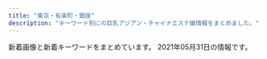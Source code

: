```yaml
---
title: "東京・有楽町・銀座"
description: "キーワード別にの巨乳アジアン・チャイナエステ嬢情報をまとめました。"
---
```


新着画像と新着キーワードをまとめています。
2021年05月31日の情報です。

<DmmAffiliateIns />
<KeywordTable
  shops={
    [
    {
        "url": "http://missyou-esthe.com/",
        "station": "\u65b0\u5bcc\u753a\u99c53\u756a\u51fa\u53e3",
        "img_links": [
            "http://missyou-esthe.com/img/tt19.jpg",
            "http://missyou-esthe.com/img/cg05.jpg",
            "http://missyou-esthe.com/img/tt17.jpg",
            "http://missyou-esthe.com/img/eve.jpg",
            "http://missyou-esthe.com/img/cg02.jpg",
            "http://missyou-esthe.com/img/t3.jpg",
            "http://missyou-esthe.com/img/mr1.jpg",
            "http://missyou-esthe.com/img/tt20.jpg",
            "http://missyou-esthe.com/img/cg04.jpg",
            "http://missyou-esthe.com/img/cg11.jpg",
            "http://missyou-esthe.com/img/cg01.jpg",
            "http://missyou-esthe.com/img/lin.jpg",
            "http://missyou-esthe.com/img/tt4.jpg",
            "http://missyou-esthe.com/img/cg06.jpg",
            "http://missyou-esthe.com/img/cg10.jpg",
            "http://missyou-esthe.com/img/cg091.jpg",
            "http://missyou-esthe.com/img/cg13.jpg",
            "http://missyou-esthe.com/img/tt18.jpg",
            "http://missyou-esthe.com/img/f1.jpg",
            "http://missyou-esthe.com/img/tt2.jpg",
            "http://missyou-esthe.com/img/tt13.jpg",
            "http://missyou-esthe.com/img/t1.jpg",
            "http://missyou-esthe.com/img/cg07.jpg",
            "http://missyou-esthe.com/img/cg09.jpg",
            "http://missyou-esthe.com/img/cg08.jpg",
            "http://missyou-esthe.com/img/cg03.jpg",
            "http://missyou-esthe.com/img/tt1.jpg",
            "http://missyou-esthe.com/img/tt14.jpg",
            "http://missyou-esthe.com/img/no.png",
            "http://missyou-esthe.com/img/tt15.jpg",
            "http://missyou-esthe.com/img/t2.jpg",
            "http://missyou-esthe.com/img/tt16.jpg",
            "http://missyou-esthe.com/img/f.jpg",
            "http://missyou-esthe.com/img/tt21.jpg",
            "http://missyou-esthe.com/img/cg14.jpg",
            "http://missyou-esthe.com/img/tt11.jpg",
            "http://missyou-esthe.com/img/tt12.jpg"
        ],
        "name": "Lotus\uff5e\u30ed\u30fc\u30bf\u30b9\uff5e",
        "keywords": {
            "87": 4,
            "86": 14,
            "85": 2
        }
    },
    {
        "name": "Dream",
        "keywords": {
            "88": 1,
            "\u30bb\u30af\u30b7\u30fc": 3
        },
        "img_links": [
            "https://ningyocho-esthe.work/images/dream/staff/2.jpg",
            "https://ningyocho-esthe.work/images/dream/common/gallery_04.png",
            "https://ningyocho-esthe.work/images/dream/common/side_bnr_02.png",
            "https://ningyocho-esthe.work/images/dream/staff/\u30ca\u30ca.jpg",
            "https://ningyocho-esthe.work/images/dream/staff/imgapp_1.jpg",
            "https://ningyocho-esthe.work/images/dream/home/image_03.png",
            "https://ningyocho-esthe.work/images/dream/common/gallery_10.png",
            "https://ningyocho-esthe.work/images/dream/home/image_01.png",
            "https://ningyocho-esthe.work/images/dream/common/header_phone_pc.png",
            "https://ningyocho-esthe.work/images/dream/staff/3.jpg",
            "https://ningyocho-esthe.work/images/dream/staff/\u3042\u307f.jpg",
            "https://ningyocho-esthe.work/images/dream/common/credit_02.png",
            "https://ningyocho-esthe.work/images/dream/staff/13.jpg",
            "https://ningyocho-esthe.work/images/dream/common/gallery_03.png",
            "https://ningyocho-esthe.work/images/dream/staff/1.jpg",
            "https://ningyocho-esthe.work/images/dream/common/credit_03.png",
            "https://ningyocho-esthe.work/images/dream/common/header_info.png",
            "https://ningyocho-esthe.work/images/dream/home/image_02.png",
            "https://ningyocho-esthe.work/images/dream/common/side_bnr_01.png",
            "https://ningyocho-esthe.work/images/dream/staff/imgapp6.jpg",
            "https://ningyocho-esthe.work/images/dream/common/gallery_01.png",
            "https://ningyocho-esthe.work/images/dream/common/gallery_05.png",
            "https://ningyocho-esthe.work/images/dream/nvpuai2.jpeg",
            "https://ningyocho-esthe.work/images/dream/common/gallery_07.png",
            "https://ningyocho-esthe.work/images/dream/common/gallery_08.png",
            "https://ningyocho-esthe.work/images/dream/common/credit_01.png",
            "https://ningyocho-esthe.work/images/dream/home/teaser.png",
            "https://ningyocho-esthe.work/images/dream/common/gallery_02.png",
            "https://ningyocho-esthe.work/images/dream/staff/imgapp_3.jpg",
            "https://ningyocho-esthe.work/images/dream/common/gallery_06.png",
            "https://ningyocho-esthe.work/images/dream/common/gallery_09.png",
            "https://ningyocho-esthe.work/images/dream/staff/ni.jpeg"
        ],
        "url": "https://ningyocho-esthe.work/",
        "station": "\u4eba\u5f62\u753a\u99c5A1\u51fa\u53e3"
    },
    {
        "keywords": {
            "\u80f8": 2,
            "E": 13,
            "89": 21,
            "81": 3,
            "84": 3,
            "C": 12,
            "86": 6,
            "82": 3,
            "G": 6,
            "87": 12,
            "88": 21,
            "F": 6,
            "\u30bb\u30af\u30b7\u30fc": 1,
            "85": 6,
            "D": 30
        },
        "img_links": [
            "http://luna-shine.info/uploads/lunashine/2014/06/image-15.jpeg",
            "http://luna-shine.info/uploads/lunashine/2013/10/e381bfe3818d2_e589afe69cac.jpg",
            "http://luna-shine.info/uploads/lunashine/2013/03/img_0522_e589afe69cac-1000x1333.jpg",
            "http://luna-shine.info/uploads/lunashine/2013/01/room-8.jpg",
            "http://luna-shine.info/uploads/lunashine/2015/01/0.jpg",
            "http://luna-shine.info/uploads/lunashine/2013/01/qiu-1.jpg",
            "http://luna-shine.info/uploads/lunashine/images/new_tit.jpg",
            "http://luna-shine.info/uploads/lunashine/2015/03/11111.jpg",
            "http://luna-shine.info/uploads/lunashine/2012/12/mailmaka.jpg",
            "http://luna-shine.info/uploads/lunashine/2019/03/e5beaee4bfa1e59bbee78987_201903141535171.jpg",
            "http://luna-shine.info/uploads/lunashine/2012/12/topview4.jpg",
            "http://luna-shine.info/uploads/lunashine/2013/01/img_0427_e589afe69cac-276x368.jpg",
            "http://luna-shine.info/uploads/lunashine/2013/11/e381afe3828be3818befbc92-1000x1333.jpg",
            "http://luna-shine.info/uploads/lunashine/2020/01/e5beaee4bfa1e59bbee78987_20190517131309.jpg",
            "http://luna-shine.info/uploads/lunashine/2013/01/room-9.jpg",
            "http://luna-shine.info/uploads/lunashine/2019/07/qqe59bbee78987201504181707251.jpg",
            "http://luna-shine.info/uploads/lunashine/2015/03/8dbe4d07b4f1258c30f14b30e60c1466.png",
            "http://luna-shine.info/uploads/lunashine/2013/10/4_e589afe69cac.jpg",
            "http://luna-shine.info/uploads/lunashine/2019/04/e5beaee4bfa1e59bbee78987_2019031616274791.jpg",
            "http://luna-shine.info/uploads/lunashine/2019/04/e5beaee4bfa1e59bbee78987_201903161627475.jpg",
            "http://luna-shine.info/uploads/lunashine/2015/01/2_e589afe69cac.jpg",
            "http://luna-shine.info/uploads/lunashine/2013/01/room-5.jpg",
            "http://luna-shine.info/uploads/lunashine/2012/12/mobile.jpg",
            "http://luna-shine.info/uploads/lunashine/2014/05/naomi1-276x3584.jpg",
            "http://luna-shine.info/uploads/lunashine/2016/11/31.jpg",
            "http://luna-shine.info/uploads/lunashine/images/no-photo.jpg",
            "http://luna-shine.info/uploads/lunashine/2013/01/img_0370_e589afe69cac-276x368.jpg",
            "http://luna-shine.info/uploads/lunashine/2015/04/1111_e589afe69cac.jpg",
            "http://luna-shine.info/uploads/lunashine/2012/12/topview1.jpg",
            "http://luna-shine.info/uploads/lunashine/2019/01/e5beaee4bfa1e59bbee78987_20190124144601.jpg",
            "http://luna-shine.info/uploads/lunashine/2012/12/topview3.jpg",
            "http://luna-shine.info/uploads/lunashine/2013/11/e381afe3828be3818b-1000x1333.jpg",
            "http://luna-shine.info/uploads/lunashine/images/picup.png",
            "http://luna-shine.info/uploads/lunashine/2013/01/room-10.jpg",
            "http://luna-shine.info/uploads/lunashine/2012/12/topview0.jpg",
            "http://luna-shine.info/uploads/lunashine/2013/10/e381bfe38286e3818d-5_e589afe69cac.jpg",
            "http://luna-shine.info/uploads/lunashine/images/rq03.jpg",
            "http://luna-shine.info/uploads/lunashine/2014/05/22.jpg",
            "http://luna-shine.info/uploads/lunashine/2013/05/p1020464_e589afe69cac.jpg",
            "http://luna-shine.info/uploads/lunashine/2015/09/1-12041z120344c1_e589afe69cac_e589afe69cac.jpg",
            "http://luna-shine.info/uploads/lunashine/2013/01/room-1.jpg",
            "http://luna-shine.info/uploads/lunashine/2014/06/9c1b42356edc1bb51d040e0a1783fa97.png",
            "http://luna-shine.info/uploads/lunashine/2019/05/e5beaee4bfa1e59bbee78987_20190517131309.jpg",
            "http://luna-shine.info/uploads/lunashine/2019/12/e5beaee4bfa1e59bbee78987_20191207154634.jpg",
            "http://luna-shine.info/uploads/lunashine/2015/01/11.jpg",
            "http://luna-shine.info/uploads/lunashine/2019/03/e5beaee4bfa1e59bbee78987_201903161627476.jpg",
            "http://luna-shine.info/uploads/lunashine/2019/05/e5beaee4bfa1e59bbee78987_201905171313091.jpg",
            "http://luna-shine.info/uploads/lunashine/2019/04/e5beaee4bfa1e59bbee78987_201903161627478.jpg",
            "http://luna-shine.info/uploads/lunashine/2015/12/qqe59bbee7898720151214133747.jpg",
            "http://luna-shine.info/uploads/lunashine/2014/04/image_e589afe69cac.png",
            "http://luna-shine.info/uploads/lunashine/2014/05/naomi1-276x3583.jpg",
            "http://luna-shine.info/uploads/lunashine/2013/01/room-7.jpg",
            "http://luna-shine.info/uploads/lunashine/2013/01/room-11.jpg",
            "http://luna-shine.info/uploads/lunashine/2019/04/bottom.jpg",
            "http://luna-shine.info/uploads/lunashine/2013/01/room-2.jpg",
            "http://luna-shine.info/uploads/lunashine/2017/04/22221.jpg",
            "http://luna-shine.info/uploads/lunashine/2013/10/e381bfe382841_e589afe69cac.jpg",
            "http://luna-shine.info/uploads/lunashine/2015/03/171f728230a16701d87b9e61ba70edf8.png",
            "http://luna-shine.info/uploads/lunashine/2015/04/1111_e589afe69cac1.jpg",
            "http://luna-shine.info/uploads/lunashine/2016/12/img_4240.jpg",
            "http://luna-shine.info/uploads/lunashine/2017/03/saki.jpg",
            "http://luna-shine.info/uploads/lunashine/2019/04/tel.jpg",
            "http://luna-shine.info/uploads/lunashine/2019/04/flash1.jpg",
            "http://luna-shine.info/uploads/lunashine/2015/06/image1-266x4001.jpg",
            "http://luna-shine.info/uploads/lunashine/2013/10/e38182e38286e381bf3_e589afe69cac.jpg",
            "http://luna-shine.info/uploads/lunashine/images/new_d.jpg",
            "http://luna-shine.info/uploads/lunashine/2017/03/saki1.jpg",
            "http://luna-shine.info/uploads/lunashine/images/rq01.jpg",
            "http://luna-shine.info/uploads/lunashine/2014/06/image-14.jpeg",
            "http://luna-shine.info/uploads/lunashine/2013/01/room-3.jpg",
            "http://luna-shine.info/uploads/lunashine/2018/05/2.jpg",
            "http://luna-shine.info/uploads/lunashine/2019/12/e5beaee4bfa1e59bbee78987_201912071546181.jpg",
            "http://luna-shine.info/uploads/lunashine/2013/01/room-6.jpg"
        ],
        "url": "http://luna-shine.info/",
        "name": "\u30eb\u30ca\u30b7\u30e3\u30a4\u30f3",
        "station": "\u5c0f\u4f1d\u99ac\u753a\u99c53\u756a\u51fa\u53e3"
    },
    {
        "img_links": [
            "https://kayabacho-mensesthe.com/staff/rin-s1.jpg",
            "https://kayabacho-mensesthe.com/wp/wp-content/uploads/2019/12/emi.jpg",
            "https://kayabacho-mensesthe.com/wp/wp-content/uploads/2021/05/yuki-l.jpg",
            "https://kayabacho-mensesthe.com/wp/wp-content/uploads/2020/02/miyu.jpg",
            "https://kayabacho-mensesthe.com/images/clear.png",
            "https://kayabacho-mensesthe.com/wp/wp-content/uploads/2019/12/IMG_8988.jpg",
            "https://kayabacho-mensesthe.com/room/room-l8.jpg",
            "https://kayabacho-mensesthe.com/icon/facebook.png",
            "https://kayabacho-mensesthe.com/images/footer-l.png",
            "https://kayabacho-mensesthe.com/images/top2.jpg",
            "https://kayabacho-mensesthe.com/staff/nao-s1.jpg",
            "https://kayabacho-mensesthe.com/staff/ayaka-s1.jpg",
            "https://kayabacho-mensesthe.com/images/footer-r.png",
            "https://kayabacho-mensesthe.com/staff/miyu-s1.jpg",
            "https://kayabacho-mensesthe.com/room/room-l5.jpg",
            "https://kayabacho-mensesthe.com/images/top1.jpg",
            "https://kayabacho-mensesthe.com/icon/yelp.png",
            "https://kayabacho-mensesthe.com/wp/wp-content/uploads/2019/11/mitsuki-e1574244365134.jpg",
            "https://kayabacho-mensesthe.com/images/mensesthe.jpg",
            "https://kayabacho-mensesthe.com/images/main3.jpg",
            "https://kayabacho-mensesthe.com/staff/mitsuki-s1.jpg",
            "https://kayabacho-mensesthe.com/wp/wp-content/uploads/2019/12/misaki.jpg",
            "https://kayabacho-mensesthe.com/images/main4.jpg",
            "https://kayabacho-mensesthe.com/wp/wp-content/uploads/2019/09/koko-1.jpg",
            "https://kayabacho-mensesthe.com/room/room-l2.jpg",
            "https://kayabacho-mensesthe.com/room/room-l3.jpg",
            "https://kayabacho-mensesthe.com/link/mens-esthe.png",
            "https://kayabacho-mensesthe.com/images/main2.jpg",
            "https://kayabacho-mensesthe.com/staff/yuki-s.jpg",
            "https://kayabacho-mensesthe.com/wp/wp-content/uploads/2020/08/ayaka-1-200x300.jpg",
            "https://kayabacho-mensesthe.com/staff/yuna-s1.jpg",
            "https://kayabacho-mensesthe.com/room/room-l1.jpg",
            "https://kayabacho-mensesthe.com/room/room-l7.jpg",
            "https://kayabacho-mensesthe.com/images/top3.jpg",
            "https://kayabacho-mensesthe.com/wp/wp-content/uploads/2020/03/IMG_1740-225x300.jpg",
            "https://kayabacho-mensesthe.com/wp/wp-content/uploads/2020/11/urara3.jpg",
            "https://kayabacho-mensesthe.com/staff/misaki-s1.jpg",
            "https://kayabacho-mensesthe.com/wp/wp-content/uploads/2021/05/yuki-s-150x150.jpg",
            "https://kayabacho-mensesthe.com/wp/wp-content/uploads/2019/12/mitsuki.jpg",
            "https://kayabacho-mensesthe.com/room/room-l6.jpg",
            "https://kayabacho-mensesthe.com/wp/wp-content/uploads/2021/01/yuna.jpg",
            "https://kayabacho-mensesthe.com/wp/wp-content/uploads/2020/10/aki-s1-150x150.jpg",
            "https://kayabacho-mensesthe.com/images/main1.jpg",
            "https://kayabacho-mensesthe.com/icon/twitter.png",
            "https://kayabacho-mensesthe.com/room/room-l4.jpg",
            "https://kayabacho-mensesthe.com/wp/wp-content/uploads/2020/08/ayaka-1.jpg",
            "https://kayabacho-mensesthe.com/icon/line.png",
            "https://kayabacho-mensesthe.com/staff/urara-s1.jpg",
            "https://kayabacho-mensesthe.com/images/flower.png",
            "https://kayabacho-mensesthe.com/staff/emi-s1.jpg"
        ],
        "keywords": {
            "D": 15,
            "C": 11,
            "E": 2
        },
        "station": "\u8305\u5834\u753a\u99c52\u756a\u51fa\u53e3",
        "name": "Spa Ananda",
        "url": "https://kayabacho-mensesthe.com/"
    },
    {
        "keywords": {
            "D": 20,
            "E": 4,
            "86": 24
        },
        "name": "\u7652\u3057\u306e\u6d77",
        "url": "http://xn--vckg5a5c7c8c1czd.in.net/",
        "station": "\u65b0\u5bcc\u753a\u99c5",
        "img_links": [
            "http://xn--vckg5a5c7c8c1czd.in.net/images/staff_images/cg1.jpg",
            "http://xn--vckg5a5c7c8c1czd.in.net/images/an_2_03.jpg",
            "http://xn--vckg5a5c7c8c1czd.in.net/images/QRcode.jpg",
            "http://xn--vckg5a5c7c8c1czd.in.net/images/staff_images/cg14.jpg",
            "http://xn--vckg5a5c7c8c1czd.in.net/images/staff_images/cg17.jpg",
            "http://xn--vckg5a5c7c8c1czd.in.net/images/slider/slide1.jpg",
            "http://xn--vckg5a5c7c8c1czd.in.net/images/no.png",
            "http://xn--vckg5a5c7c8c1czd.in.net/images/slider/slide3.jpg",
            "http://xn--vckg5a5c7c8c1czd.in.net/images/staff_images/top_small_5.jpg",
            "http://xn--vckg5a5c7c8c1czd.in.net/images/index_01.jpg",
            "http://xn--vckg5a5c7c8c1czd.in.net/images/staff_images/cg5.jpg",
            "http://xn--vckg5a5c7c8c1czd.in.net/images/slider/slide2s.jpg",
            "http://xn--vckg5a5c7c8c1czd.in.net/images/staff_images/cg2.jpg",
            "http://xn--vckg5a5c7c8c1czd.in.net/images/an_1_02.jpg",
            "http://xn--vckg5a5c7c8c1czd.in.net/images/an_2_05.jpg",
            "http://xn--vckg5a5c7c8c1czd.in.net/images/staff_images/top_small_14.jpg",
            "http://xn--vckg5a5c7c8c1czd.in.net/images/slider/slide1s.jpg",
            "http://xn--vckg5a5c7c8c1czd.in.net/images/an_1_06.jpg",
            "http://xn--vckg5a5c7c8c1czd.in.net/images/an_1_04.jpg",
            "http://xn--vckg5a5c7c8c1czd.in.net/images/staff_images/top_small_1.jpg",
            "http://xn--vckg5a5c7c8c1czd.in.net/images/staff_images/top_small_17.jpg",
            "http://xn--vckg5a5c7c8c1czd.in.net/images/an_2_07.jpg",
            "http://xn--vckg5a5c7c8c1czd.in.net/images/staff_images/top_small_16.jpg",
            "http://xn--vckg5a5c7c8c1czd.in.net/images/an_2_04.jpg",
            "http://xn--vckg5a5c7c8c1czd.in.net/images/slider/slide3s.jpg",
            "http://xn--vckg5a5c7c8c1czd.in.net/images/staff_images/cg16.jpg",
            "http://xn--vckg5a5c7c8c1czd.in.net/images/slider/slide2.jpg",
            "http://xn--vckg5a5c7c8c1czd.in.net/images/staff_images/top_small_2.jpg",
            "http://xn--vckg5a5c7c8c1czd.in.net/images/an_2_02.jpg",
            "http://xn--vckg5a5c7c8c1czd.in.net/images/an_2_06.jpg",
            "http://xn--vckg5a5c7c8c1czd.in.net/images/an_1_07.jpg",
            "http://xn--vckg5a5c7c8c1czd.in.net/images/an_1_03.jpg"
        ]
    },
    {
        "name": "\u3086\u3089\u308a\u9999",
        "url": "http://yurarika.work/",
        "keywords": {
            "D": 6,
            "88": 6,
            "C": 14,
            "86": 4,
            "85": 10
        },
        "img_links": [
            "http://yurarika.work/staff/aya2.jpg",
            "http://yurarika.work/img/all/loader.png",
            "http://yurarika.work/staff/aya1.jpg",
            "http://yurarika.work/staff/mirai2.jpg",
            "http://yurarika.work/staff/mika2.jpg",
            "http://yurarika.work/staff/rara.jpg",
            "http://yurarika.work/staff/mirai1.jpg",
            "http://yurarika.work/staff/rara1.jpg",
            "http://yurarika.work/staff/mirai.jpg",
            "http://yurarika.work/staff/mika1.jpg",
            "http://yurarika.work/staff/rara2.jpg",
            "http://yurarika.work/staff/mika.jpg",
            "http://yurarika.work/staff/aya.jpg"
        ],
        "station": "\u6c34\u5929\u5bae\u524d\u99c58\u756a\u51fa\u53e3"
    },
    {
        "url": "http://esthe-aroma.com/",
        "keywords": {
            "C": 2,
            "E": 1,
            "86": 13,
            "D": 10
        },
        "station": "\u99ac\u55b0\u6a2a\u5c71\u99c5A2\u51fa\u53e3",
        "name": "Miss.9\uff5e\u30df\u30b9.\u30ad\u30e5\u30a6\uff5e",
        "img_links": [
            "http://esthe-aroma.com/images/icon_tel.png",
            "http://esthe-aroma.com/images/cg12.jpg",
            "http://esthe-aroma.com/images/cg03.jpg",
            "http://esthe-aroma.com/images/photo01.jpg",
            "http://esthe-aroma.com/images/mainImg_sub.jpg",
            "http://esthe-aroma.com/images/cg01.jpg",
            "http://esthe-aroma.com/images/end-info.png",
            "http://esthe-aroma.com/images/cg13.jpg",
            "http://esthe-aroma.com/images/cg02.jpg",
            "http://esthe-aroma.com/images/cg11.jpg",
            "http://esthe-aroma.com/images/icon_concept.png",
            "http://esthe-aroma.com/images/icon_staff.png",
            "http://esthe-aroma.com/images/qrc.jpg",
            "http://esthe-aroma.com/images/icon_info.png",
            "http://esthe-aroma.com/images/cg10.jpg",
            "http://esthe-aroma.com/images/cg04.jpg",
            "http://esthe-aroma.com/images/btn2.png",
            "http://esthe-aroma.com/images/cg06.jpg",
            "http://esthe-aroma.com/images/cg07.jpg",
            "http://esthe-aroma.com/images/cg08.jpg",
            "http://esthe-aroma.com/images/photo03.jpg",
            "http://esthe-aroma.com/images/photo02.jpg",
            "http://esthe-aroma.com/images/icon_top.png",
            "http://esthe-aroma.com/images/cg09.jpg",
            "http://esthe-aroma.com/images/cg05.jpg"
        ]
    },
    {
        "url": "https://aroma.tyo.cm/",
        "name": "\u6975\u4e0a\u30e1\u30f3\u30ba\u30a2\u30ed\u30de\u65e5\u672c\u6a4b",
        "img_links": [],
        "station": "\u8305\u5834\u753a\u99c510\u756a\u51fa\u53e3",
        "keywords": {}
    },
    {
        "station": "JR\u6771\u4eac\u99c5\u516b\u91cd\u6d32\u53e3",
        "img_links": [
            "http://koikst.xyz/_src/20886063/index_36.png",
            "http://koikst.xyz/_src/21089124/img20180325193504865361.png",
            "http://koikst.xyz/_src/20886005/wechatimg35.jpg",
            "http://koikst.xyz/_src/20886062/index_35.png",
            "http://koikst.xyz/_src/20886092/therapist-ito.jpg",
            "http://koikst.xyz/_src/20886122/up.png",
            "http://sunflower.jp.net/3.jpg",
            "http://koikst.xyz/_src/51067433/wechatimg726.jpg",
            "http://koikst.xyz/_src/20886231/_dsf0770_pp.jpg",
            "http://sunflower.jp.net/6.jpg",
            "http://koikst.xyz/_src/20886229/_dsf0778_pp.jpg",
            "http://koikst.xyz/_src/20885811/up.png",
            "http://koikst.xyz/_src/20886283/img20170527114635169213.png",
            "http://koikst.xyz/_src/20886019/up.png",
            "http://koikst.xyz/_src/20886310/wechatimg405.jpg",
            "http://sunflower.jp.net/1.jpg",
            "http://koikst.xyz/_src/20886060/index_33.png",
            "http://koikst.xyz/_src/20886111/_dsf0778_pp.jpg",
            "http://koikst.xyz/_src/20886058/sign.png",
            "http://sunflower.jp.net/2.jpg",
            "http://koikst.xyz/_src/51067440/wechatimg723.jpg",
            "http://sunflower.jp.net/5.jpg",
            "http://koikst.xyz/_src/20886065/index_38.png",
            "http://koikst.xyz/_src/20886287/9c88380aa0315ec9292225a3223d62d9.jpg",
            "http://koikst.xyz/_src/20991736/t02200330_0640096013249885015.jpg",
            "http://koikst.xyz/_src/20886006/wechatimg36.jpg",
            "http://koikst.xyz/_src/20886103/up.png",
            "http://koikst.xyz/_src/20886303/07958eda583eff2b24876adf03c0a434.jpg",
            "http://koikst.xyz/_src/20886059/sign.png",
            "http://koikst.xyz/_src/51067435/wechatimg725.jpg",
            "http://koikst.xyz/_src/20886148/therapist-ito.jpg",
            "http://koikst.xyz/_src/20886064/index_37.png",
            "http://koikst.xyz/_src/20886300/media-20170919.jpg",
            "http://koikst.xyz/_src/20885836/sign.jpg",
            "http://koikst.xyz/_src/20885828/up.png",
            "http://koikst.xyz/_src/20886222/up.png",
            "http://koikst.xyz/_src/20885809/www.cman.png",
            "http://koikst.xyz/_src/20886211/07958eda583eff2b24876adf03c0a434.jpg",
            "http://koikst.xyz/_src/20886010/img_3017.jpg",
            "http://koikst.xyz/_src/20886061/index_34.png",
            "http://koikst.xyz/_src/20886066/slider2.png",
            "http://koikst.xyz/_src/20886305/therapist-ito.jpg",
            "http://koikst.xyz/_src/20885997/up.png",
            "http://koikst.xyz/_src/20886308/t02200330_0640096013249885015.jpg",
            "http://koikst.xyz/_src/20886233/906ab10dd05fdcaee1fa99bd6e5779ea.jpg",
            "http://koikst.xyz/_src/20886008/_k3_6019.jpg",
            "http://koikst.xyz/_src/20886235/t02200330_0640096013249885015.jpg",
            "http://koikst.xyz/_src/51067437/wechatimg724.jpg",
            "http://koikst.xyz/_src/20885845/up.png",
            "http://koikst.xyz/_src/20886009/img_2917.jpg",
            "http://koikst.xyz/_src/20886035/up.png",
            "http://koikst.xyz/_src/20886007/_k3_6020.jpg"
        ],
        "url": "http://koikst.xyz/",
        "keywords": {
            "89": 3,
            "85": 2,
            "C": 2,
            "E": 3
        },
        "name": "\u60a0"
    },
    {
        "name": "\u30a2\u30ed\u30de\u30a2\u30ea\u30a2",
        "keywords": {},
        "station": "\u6c34\u5929\u5bae\u524d\u99c56\u756a\u51fa\u53e3",
        "img_links": [
            "http://e-berry.work/staff/moka.jpg",
            "http://e-berry.work/staff/haruka.jpg",
            "http://e-berry.work/sp/images/sys2.png",
            "http://e-berry.work/sp/staff/natumi.jpg",
            "http://e-berry.work/img/natumi1.jpg",
            "http://e-berry.work/images/head.jpg",
            "http://e-berry.work/sp/images/topgirl.png",
            "http://e-berry.work/sp/images/b2.jpg",
            "http://e-berry.work/img/aya1.jpg",
            "http://e-berry.work/images/concept.jpg",
            "http://e-berry.work/sp/images/sys1.png",
            "http://e-berry.work/sp/img/yoko1.jpg",
            "http://e-berry.work/sp/images/int1.png",
            "http://e-berry.work/images/tgirl.jpg",
            "http://e-berry.work/sp/img/rina1.jpg",
            "http://e-berry.work/staff/yoko.jpg",
            "http://e-berry.work/sp/images/newsb.png",
            "http://e-berry.work/sp/images/int2.png",
            "http://e-berry.work/sp/images/9.jpg",
            "http://e-berry.work/images/int2.jpg",
            "http://e-berry.work/images/int1.jpg",
            "http://e-berry.work/sp/img/ai1.jpg",
            "http://e-berry.work/staff/aya.jpg",
            "http://e-berry.work/sp/staff/ai.jpg",
            "http://e-berry.work/images/sys1.jpg",
            "http://e-berry.work/img/hikari1.jpg",
            "http://e-berry.work/img/ayumi1.jpg",
            "http://e-berry.work/sp/staff/ayumi.jpg",
            "http://e-berry.work/sp/images/concept.jpg",
            "http://e-berry.work/sp/staff/moka.jpg",
            "http://e-berry.work/sp/staff/nene.jpg",
            "http://e-berry.work/sp/staff/yoko.jpg",
            "http://e-berry.work/images/staff_t.jpg",
            "http://e-berry.work/img/yoko1.jpg",
            "http://e-berry.work/sp/img/moka1.jpg",
            "http://e-berry.work/sp/img/ayumi1.jpg",
            "http://e-berry.work/staff/rina.jpg",
            "http://e-berry.work/sp/staff/haruka.jpg",
            "http://e-berry.work/images/interior_t.jpg",
            "http://e-berry.work/staff/ayumi.jpg",
            "http://e-berry.work/sp/staff/rina.jpg",
            "http://e-berry.work/images/10.jpg",
            "http://e-berry.work/img/ai1.jpg",
            "http://e-berry.work/sp/img/aya1.jpg",
            "http://e-berry.work/sp/images/newface.png",
            "http://e-berry.work/images/newsb.png",
            "http://e-berry.work/images/b1.jpg",
            "http://e-berry.work/sp/images/head.jpg",
            "http://e-berry.work/sp/images/tel.png",
            "http://e-berry.work/sp/img/natumi1.jpg",
            "http://e-berry.work/images/b2.jpg",
            "http://e-berry.work/sp/images/rec1.jpg",
            "http://e-berry.work/sp/images/sys3.png",
            "http://e-berry.work/sp/images/b1.jpg",
            "http://e-berry.work/staff/hikari.jpg",
            "http://e-berry.work/sp/images/ac1.jpg",
            "http://e-berry.work/sp/images/news.png",
            "http://e-berry.work/sp/images/interior_t.png",
            "http://e-berry.work/images/sys3.jpg",
            "http://e-berry.work/sp/images/rec2.png",
            "http://e-berry.work/images/sm.jpg",
            "http://e-berry.work/sp/img/haruka1.jpg",
            "http://e-berry.work/images/rec2.jpg",
            "http://e-berry.work/sp/img/hikari1.jpg",
            "http://e-berry.work/img/moka1.jpg",
            "http://e-berry.work/sp/img/nene1.jpg",
            "http://e-berry.work/images/newface.jpg",
            "http://e-berry.work/sp/images/staff_t.png",
            "http://e-berry.work/staff/ai.jpg",
            "http://e-berry.work/img/nene1.jpg",
            "http://e-berry.work/images/news_t.jpg",
            "http://e-berry.work/images/rec1.jpg",
            "http://e-berry.work/img/haruka1.jpg",
            "http://e-berry.work/images/ac1.jpg",
            "http://e-berry.work/staff/nene.jpg",
            "http://e-berry.work/sp/images/10.jpg",
            "http://e-berry.work/images/sys2.jpg",
            "http://e-berry.work/sp/staff/aya.jpg",
            "http://e-berry.work/images/9.jpg",
            "http://e-berry.work/sp/images/footer.jpg",
            "http://e-berry.work/sp/staff/hikari.jpg",
            "http://e-berry.work/staff/natumi.jpg",
            "http://e-berry.work/img/rina1.jpg"
        ],
        "url": "http://e-berry.work/index.html"
    },
    {
        "url": "http://tokyo-relaxtime.asia/",
        "keywords": {},
        "img_links": [
            "http://tokyo-relaxtime.asia/img/cast/miki-04.jpg",
            "http://tokyo-relaxtime.asia/img/cast/miki-03.jpg",
            "http://tokyo-relaxtime.asia/img/cast/yuka-04.jpg",
            "http://tokyo-relaxtime.asia/img/interior/lobby-1.jpg",
            "http://tokyo-relaxtime.asia/img/cast/alice-02.jpg",
            "http://tokyo-relaxtime.asia/img/cast/ai-02.jpg",
            "http://tokyo-relaxtime.asia/img/slick/st-4.jpg",
            "http://tokyo-relaxtime.asia/img/slick/st-1.jpg",
            "http://tokyo-relaxtime.asia/img/cast/momo-01.jpg",
            "http://tokyo-relaxtime.asia/img/cast/ai-01.jpg",
            "http://tokyo-relaxtime.asia/img/cast/momo-04.jpg",
            "http://tokyo-relaxtime.asia/img/tw_mark.png",
            "http://tokyo-relaxtime.asia/img/cast/yuka-03.jpg",
            "http://tokyo-relaxtime.asia/img/cast/momo-02.jpg",
            "http://tokyo-relaxtime.asia/img/cast/miki-01.jpg",
            "http://tokyo-relaxtime.asia/img/slick/st-3.jpg",
            "http://tokyo-relaxtime.asia/img/slick/st-6.jpg",
            "http://tokyo-relaxtime.asia/img/cast/yuka-01.jpg",
            "http://tokyo-relaxtime.asia/img/cast/ai-03.jpg",
            "http://tokyo-relaxtime.asia/img/cast/alice-03.jpg",
            "http://tokyo-relaxtime.asia/img/cast/yuka-02.jpg",
            "http://tokyo-relaxtime.asia/img/cast/ai-04.jpg",
            "http://tokyo-relaxtime.asia/img/slick/st-5.jpg",
            "http://tokyo-relaxtime.asia/img/cast/momo-03.jpg",
            "http://tokyo-relaxtime.asia/img/cast/alice-01.jpg",
            "http://tokyo-relaxtime.asia/img/cast/alice-04.jpg",
            "http://tokyo-relaxtime.asia/img/interior/corridor-1.jpg",
            "http://tokyo-relaxtime.asia/img/cast/miki-02.jpg"
        ],
        "name": "Evergrace-\u30a8\u30d0\u30fc\u30b0\u30ec\u30fc\u30b9-",
        "station": "\u6771\u65e5\u672c\u6a4b\u99c5A2\u51fa\u53e3"
    },
    {
        "station": "\u99ac\u55b0\u753a\u99c51\u756a\u51fa\u53e3",
        "keywords": {
            "C": 7,
            "88": 1,
            "86": 7,
            "82": 1,
            "84": 5,
            "87": 4,
            "D": 10,
            "E": 1
        },
        "name": "PRIME\u30fb\u30d7\u30e9\u30a4\u30e0",
        "url": "http://prime-relax.work/",
        "img_links": [
            "http://prime-relax.work/sp/img/add.jpg",
            "http://prime-relax.work/sp/img/sta5.jpg",
            "http://prime-relax.work/sp/img/info.jpg",
            "http://prime-relax.work/img/sta11.jpg",
            "http://prime-relax.work/img/link300100.jpg",
            "http://prime-relax.work/img/st08.jpg",
            "http://prime-relax.work/img/head.jpg",
            "http://prime-relax.work/img/IMG_1709.jpg",
            "http://prime-relax.work/img/sta8.jpg",
            "http://prime-relax.work/img/body-.jpg",
            "http://prime-relax.work/sp/img/t-t.jpg",
            "http://prime-relax.work/img/mo.png",
            "http://prime-relax.work/sp/img/sta7.jpg",
            "http://prime-relax.work/img/st4.jpg",
            "http://prime-relax.work/img/st9.jpg",
            "http://prime-relax.work/img/st7.jpg",
            "http://prime-relax.work/sp/img/sys.jpg",
            "http://prime-relax.work/img/st11.jpg",
            "http://prime-relax.work/img/st13.jpg",
            "http://prime-relax.work/img/bottom.png",
            "http://prime-relax.work/img/link20067.jpg",
            "http://prime-relax.work/sp/img/p-8.jpg",
            "http://prime-relax.work/sp/img/botton.jpg",
            "http://prime-relax.work/sp/img/pic.jpg",
            "http://prime-relax.work/sp/img/add2.jpg",
            "http://prime-relax.work/sp/img/t-s.jpg",
            "http://prime-relax.work/sp/img/sta13.jpg",
            "http://prime-relax.work/img/st12.jpg",
            "http://prime-relax.work/sp/img/add3.jpg",
            "http://prime-relax.work/img/st14.jpg",
            "http://prime-relax.work/img/sta14.jpg",
            "http://prime-relax.work/img/sta5.jpg",
            "http://prime-relax.work/img/st04.jpg",
            "http://prime-relax.work/img/st5.jpg",
            "http://prime-relax.work/sp/img/p-9.jpg",
            "http://prime-relax.work/img/st07.jpg",
            "http://prime-relax.work/sp/img/t-o.jpg",
            "http://prime-relax.work/sp/img/sta4.jpg",
            "http://prime-relax.work/sp/img/pc.jpg",
            "http://prime-relax.work/img/sta9.jpg",
            "http://prime-relax.work/sp/img/tel.jpg",
            "http://prime-relax.work/sp/img/time.jpg",
            "http://prime-relax.work/img/sta12.jpg",
            "http://prime-relax.work/img/sta7.jpg",
            "http://prime-relax.work/img/bottom-.png",
            "http://prime-relax.work/img/sta4.jpg",
            "http://prime-relax.work/sp/img/t-r.jpg",
            "http://prime-relax.work/img/link-.jpg",
            "http://prime-relax.work/sp/img/sta14.jpg",
            "http://prime-relax.work/sp/img/cam.jpg",
            "http://prime-relax.work/sp/img/t-a.jpg",
            "http://prime-relax.work/img/st8.jpg",
            "http://prime-relax.work/img/IMG_1675.jpg",
            "http://prime-relax.work/img/st013.jpg",
            "http://prime-relax.work/sp/img/tit.jpg",
            "http://prime-relax.work/sp/img/sta11.jpg",
            "http://prime-relax.work/img/eve.jpg",
            "http://prime-relax.work/sp/img/sta9.jpg",
            "http://prime-relax.work/img/sys.jpg",
            "http://prime-relax.work/img/link10033.jpg",
            "http://prime-relax.work/sp/img/sta12.jpg",
            "http://prime-relax.work/img/st014.jpg",
            "http://prime-relax.work/img/sta13.jpg",
            "http://prime-relax.work/img/IMG_1699.jpg",
            "http://prime-relax.work/sp/img/sta8.jpg",
            "http://prime-relax.work/img/IMG_1667.jpg",
            "http://prime-relax.work/sp/img/p-7.jpg"
        ]
    },
    {
        "keywords": {},
        "url": "http://s-este.net/",
        "img_links": [],
        "name": "\u30e9\u30d5\u30a3\u30fc\u30eb",
        "station": "\u65b0\u65e5\u672c\u6a4b\u99c55\u756a\u51fa\u53e3"
    },
    {
        "img_links": [
            "https://melodyspa.tokyo/images/st/yuna2.jpg",
            "https://melodyspa.tokyo/images/st/yuna.jpg",
            "https://melodyspa.tokyo/images/st/ringo.jpg",
            "https://melodyspa.tokyo/images/st/yuna1.jpg",
            "https://melodyspa.tokyo/images/st/miho.jpg",
            "https://melodyspa.tokyo/images/st/mina.jpg",
            "https://melodyspa.tokyo/images/share/pagetop.png",
            "https://melodyspa.tokyo/images/st/you2.jpg",
            "https://melodyspa.tokyo/images/st/rara2.jpg",
            "https://melodyspa.tokyo/images/st/mina2.jpg",
            "https://melodyspa.tokyo/images/st/risa.jpg",
            "https://melodyspa.tokyo/images/st/you3.jpg",
            "https://melodyspa.tokyo/images/topimage/topimage.jpg",
            "https://melodyspa.tokyo/images/st/you.jpg",
            "https://melodyspa.tokyo/images/st/yuri.jpg",
            "https://melodyspa.tokyo/images/st/st_.jpg"
        ],
        "url": "https://melodyspa.tokyo/",
        "station": "JR\u65b0\u65e5\u672c\u6a4b\u99c56\u756a\u51fa\u53e3",
        "keywords": {
            "C": 32,
            "F": 2,
            "D": 4,
            "86": 4
        },
        "name": "Melody Spa -\u30e1\u30ed\u30c7\u30a3 \u30b9\u30d1-"
    },
    {
        "url": "http://cocosia-massage.work/",
        "img_links": [
            "http://cocosia-massage.work/sp/img/cam1.jpg",
            "http://cocosia-massage.work/img/head2.jpg",
            "http://cocosia-massage.work/sp/img/acc.jpg",
            "http://cocosia-massage.work/img/nos.jpg",
            "http://cocosia-massage.work/sp/img/t-s.jpg",
            "http://cocosia-massage.work/img/fla-2.jpg",
            "http://cocosia-massage.work/sp/img/st3.jpg",
            "http://cocosia-massage.work/sp/img/st2.jpg",
            "http://cocosia-massage.work/img/news.jpg",
            "http://cocosia-massage.work/img/fla-1.jpg",
            "http://cocosia-massage.work/img/acc.jpg",
            "http://cocosia-massage.work/img/xmas.png",
            "http://cocosia-massage.work/sp/img/pc.jpg",
            "http://cocosia-massage.work/img/sta3.jpg",
            "http://cocosia-massage.work/sp/img/st4.jpg",
            "http://cocosia-massage.work/img/conc.jpg",
            "http://cocosia-massage.work/img/sta5.jpg",
            "http://cocosia-massage.work/img/newf.jpg",
            "http://cocosia-massage.work/img/sta2.jpg",
            "http://cocosia-massage.work/sp/img/st5.jpg",
            "http://cocosia-massage.work/sp/img/st6.jpg",
            "http://cocosia-massage.work/sp/img/p-5.jpg",
            "http://cocosia-massage.work/img/sta1.jpg",
            "http://cocosia-massage.work/sp/img/p-6.jpg",
            "http://cocosia-massage.work/img/r9.jpg",
            "http://cocosia-massage.work/sp/img/cam3.jpg",
            "http://cocosia-massage.work/sp/img/cam4.jpg",
            "http://cocosia-massage.work/img/st4.jpg",
            "http://cocosia-massage.work/sp/img/rec.jpg",
            "http://cocosia-massage.work/img/st5.jpg",
            "http://cocosia-massage.work/img/st3.jpg",
            "http://cocosia-massage.work/sp/img/t-r.jpg",
            "http://cocosia-massage.work/sp/img/info.jpg",
            "http://cocosia-massage.work/img/st1.jpg",
            "http://cocosia-massage.work/sp/img/st1.jpg",
            "http://cocosia-massage.work/sp/img/p-4.jpg",
            "http://cocosia-massage.work/sp/img/t-t2.jpg",
            "http://cocosia-massage.work/sp/img/botton.jpg",
            "http://cocosia-massage.work/img/sta6.jpg",
            "http://cocosia-massage.work/sp/img/p-3.jpg",
            "http://cocosia-massage.work/img/st2.jpg",
            "http://cocosia-massage.work/img/sta4.jpg",
            "http://cocosia-massage.work/sp/img/qr.jpg",
            "http://cocosia-massage.work/img/cncp.jpg",
            "http://cocosia-massage.work/sp/img/cam2.jpg",
            "http://cocosia-massage.work/img/st6.jpg",
            "http://cocosia-massage.work/sp/img/sys.jpg",
            "http://cocosia-massage.work/sp/img/t-t.jpg"
        ],
        "keywords": {
            "D": 8,
            "88": 5,
            "87": 2,
            "F": 5,
            "E": 2,
            "85": 16,
            "C": 22
        },
        "station": "\u4eba\u5f62\u753a\u99c5A1\u51fa\u53e3",
        "name": "COCOSIA"
    },
    {
        "url": "http://sweet-massage.work/",
        "img_links": [
            "http://sweet-massage.work/img/nos.jpg",
            "http://sweet-massage.work/img/st1.jpg",
            "http://sweet-massage.work/img/st03.jpg",
            "http://sweet-massage.work/img/foot-body.jpg",
            "http://sweet-massage.work/sp/img/time.jpg",
            "http://sweet-massage.work/sp/img/st3.jpg",
            "http://sweet-massage.work/img/st02.jpg",
            "http://sweet-massage.work/sp/img/st005.jpg",
            "http://sweet-massage.work/img/s2.jpg",
            "http://sweet-massage.work/sp/img/s3.jpg",
            "http://sweet-massage.work/img/m1.png",
            "http://sweet-massage.work/img/st3.jpg",
            "http://sweet-massage.work/img/sta5.jpg",
            "http://sweet-massage.work/sp/img/t-a.jpg",
            "http://sweet-massage.work/sp/img/st4.jpg",
            "http://sweet-massage.work/img/st005.jpg",
            "http://sweet-massage.work/sp/img/st01.jpg",
            "http://sweet-massage.work/sp/img/t-t.jpg",
            "http://sweet-massage.work/sp/img/t-o.jpg",
            "http://sweet-massage.work/img/st01.jpg",
            "http://sweet-massage.work/img/st04.jpg",
            "http://sweet-massage.work/img/sta2.jpg",
            "http://sweet-massage.work/img/st5.jpg",
            "http://sweet-massage.work/img/s4.jpg",
            "http://sweet-massage.work/sp/img/st2.jpg",
            "http://sweet-massage.work/sp/img/st03.jpg",
            "http://sweet-massage.work/sp/img/sys.jpg",
            "http://sweet-massage.work/sp/img/st1.jpg",
            "http://sweet-massage.work/img/s1.jpg",
            "http://sweet-massage.work/img/s5.jpg",
            "http://sweet-massage.work/sp/img/st04.jpg",
            "http://sweet-massage.work/sp/img/pc.jpg",
            "http://sweet-massage.work/sp/img/t-r.jpg",
            "http://sweet-massage.work/sp/img/st5.jpg",
            "http://sweet-massage.work/sp/img/st05.jpg",
            "http://sweet-massage.work/img/mobile-1.png",
            "http://sweet-massage.work/sp/img/tit.jpg",
            "http://sweet-massage.work/sp/img/st02.jpg",
            "http://sweet-massage.work/sp/img/t-s.jpg",
            "http://sweet-massage.work/sp/img/info.jpg",
            "http://sweet-massage.work/sp/img/s5.jpg",
            "http://sweet-massage.work/sp/img/add2.jpg",
            "http://sweet-massage.work/sp/img/botton.jpg",
            "http://sweet-massage.work/img/st05.jpg",
            "http://sweet-massage.work/sp/img/s4.jpg",
            "http://sweet-massage.work/sp/img/pic.jpg",
            "http://sweet-massage.work/img/st2.jpg",
            "http://sweet-massage.work/img/s3.jpg",
            "http://sweet-massage.work/sp/img/s2.jpg",
            "http://sweet-massage.work/img/st4.jpg",
            "http://sweet-massage.work/sp/img/add.jpg",
            "http://sweet-massage.work/img/sta4.jpg",
            "http://sweet-massage.work/img/sta3.jpg",
            "http://sweet-massage.work/img/sta1.jpg",
            "http://sweet-massage.work/sp/img/tel.jpg"
        ],
        "station": "\u8305\u5834\u753a\u99c53\u756a\u51fa\u53e3",
        "keywords": {
            "89": 3,
            "E": 6,
            "86": 6,
            "C": 3,
            "D": 6,
            "88": 3,
            "85": 3
        },
        "name": "Sweet"
    },
    {
        "keywords": {
            "87": 1,
            "D": 4,
            "E": 1,
            "89": 1,
            "C": 1
        },
        "img_links": [
            "https://est-tiara.info/images/gallery/r7.jpg",
            "https://est-tiara.info/staffPhoto/s20210304100121.jpg",
            "https://est-tiara.info/js/sliderLine/slide_next.png",
            "https://est-tiara.info/images/mobile.png",
            "https://est-tiara.info/images/gallery/r6.jpg",
            "https://est-tiara.info/staffPhoto/s20210304095845.jpg",
            "https://est-tiara.info/images/gallery/r5.jpg",
            "https://est-tiara.info/uploadfiles/Image/campaignEstTiaraInfo.jpg",
            "https://est-tiara.info/staffPhoto/b20201016083828.jpg",
            "https://est-tiara.info/images/gallery/r4.jpg",
            "https://est-tiara.info/staffPhoto/s20210304095739.jpg",
            "https://est-tiara.info/staffPhoto/s20210304100038.jpg",
            "https://est-tiara.info/staffPhoto/b20201016083614.jpg",
            "https://est-tiara.info/staffPhoto/b20210304095845.jpg",
            "https://est-tiara.info/images/gallery/r1.jpg",
            "https://est-tiara.info/images/gallery/r3.jpg",
            "https://est-tiara.info/staffPhoto/b20210304095739.jpg",
            "https://est-tiara.info/staffPhoto/b20210304100038.jpg",
            "https://est-tiara.info/staffPhoto/s20210304095623.jpg",
            "https://est-tiara.info/staffPhoto/s20201016083614.jpg",
            "https://est-tiara.info/images/gallery/r2.jpg",
            "https://est-tiara.info/staffPhoto/b20210304100121.jpg",
            "https://est-tiara.info/staffPhoto/b20210304095623.jpg",
            "https://est-tiara.info/images/returnBtn.png",
            "https://est-tiara.info/images/gallery/r8.jpg",
            "https://est-tiara.info/staffPhoto/s20201016083828.jpg",
            "https://est-tiara.info/js/sliderLine/slide_prev.png"
        ],
        "station": "\u6771\u9280\u5ea7\u99c5A7\u51fa\u53e3",
        "url": "https://est-tiara.info/",
        "name": "Tiara-\u30c6\u30a4\u30a2\u30e9-"
    },
    {
        "name": "Angela",
        "keywords": {},
        "station": "\u8305\u5834\u753a\u99c511\u756a\u51fa\u53e3",
        "url": "http://www.kayabatyo-massage.work/",
        "img_links": [
            "http://www.kayabatyo-massage.work/images/icon_ranking_02.png",
            "http://www.kayabatyo-massage.work/images/recruit/nagare_05.png",
            "http://www.kayabatyo-massage.work/images/icon_new.png",
            "http://www.kayabatyo-massage.work/images/recruit/sp_mainvisual.jpg",
            "http://www.kayabatyo-massage.work/images/recruit/point_06.png",
            "http://www.kayabatyo-massage.work/images/no_image.jpg",
            "http://www.kayabatyo-massage.work/staff/nanami.jpg",
            "http://www.kayabatyo-massage.work/images/recruit/point_09.png",
            "http://www.kayabatyo-massage.work/images/mainvisual_02.jpg",
            "http://www.kayabatyo-massage.work/images/recruit/nagare_01.jpg",
            "http://www.kayabatyo-massage.work/images/recruit/nagare_07.png",
            "http://www.kayabatyo-massage.work/images/recruit/nagare_02.jpg",
            "http://www.kayabatyo-massage.work/images/recruit/point_05.png",
            "http://www.kayabatyo-massage.work/images/icon_ranking_03.png",
            "http://www.kayabatyo-massage.work/staff/kaoru.jpg",
            "http://www.kayabatyo-massage.work/images/recruit/nagare_03.jpg",
            "http://www.kayabatyo-massage.work/images/sw_tel.png",
            "http://www.kayabatyo-massage.work/images/recruit/point_04.png",
            "http://www.kayabatyo-massage.work/images/recruit/point_03.png",
            "http://www.kayabatyo-massage.work/images/recruit/nagare_06.png",
            "http://www.kayabatyo-massage.work/images/recruit/point_07.png",
            "http://www.kayabatyo-massage.work/images/recruit/req_03.jpg",
            "http://www.kayabatyo-massage.work/images/trigger.jpg",
            "http://www.kayabatyo-massage.work/images/icon_ranking_01.png",
            "http://www.kayabatyo-massage.work/images/head_interior.jpg",
            "http://www.kayabatyo-massage.work/staff/hinata.jpg",
            "http://www.kayabatyo-massage.work/images/sw_home.png",
            "http://www.kayabatyo-massage.work/images/mainvisual_02_s.jpg",
            "http://www.kayabatyo-massage.work/images/recruit/message_03.png",
            "http://www.kayabatyo-massage.work/images/mainvisual_01_s.jpg",
            "http://www.kayabatyo-massage.work/images/recruit/point_08.png",
            "http://www.kayabatyo-massage.work/images/head_therapist.jpg",
            "http://www.kayabatyo-massage.work/images/mainvisual_01.jpg"
        ]
    },
    {
        "name": "\u5922\u306e\u90f7",
        "station": "\u4eba\u5f62\u753a\u99c5A6",
        "url": "http://yume-sato.blue/",
        "keywords": {},
        "img_links": [
            "http://yume-sato.blue/uploads//sites/18/2020/09/g2-150x150.jpg",
            "http://yume-sato.blue/uploads//sites/18/2020/09/g4.jpg",
            "http://yume-sato.blue/uploads//sites/18/2020/12/gg-150x150.jpg",
            "http://yume-sato.blue/uploads//sites/18/2020/09/top1-1.jpg",
            "http://yume-sato.blue/uploads//sites/18/2020/09/g4-150x150.jpg",
            "http://yume-sato.blue/uploads//sites/18/2020/10/g2.jpg",
            "http://yume-sato.blue/uploads//sites/18/2020/09/news.jpg",
            "http://yume-sato.blue/uploads//sites/18/2021/04/1-225x300.jpg",
            "http://yume-sato.blue/uploads//sites/18/2020/09/s_staff.png",
            "http://yume-sato.blue/uploads//sites/18/2021/05/g3.jpg",
            "http://yume-sato.blue/uploads//sites/18/2020/09/mobile-1.jpg",
            "http://yume-sato.blue/uploads//sites/18/2020/09/g6-150x150.jpg",
            "http://yume-sato.blue/uploads//sites/18/2020/09/pick.jpg",
            "http://yume-sato.blue/uploads//sites/18/2021/04/1.jpg",
            "http://yume-sato.blue/uploads//sites/18/2020/09/top.jpg",
            "http://yume-sato.blue/uploads//sites/18/2021/05/g3-150x150.jpg",
            "http://yume-sato.blue/uploads//sites/18/2020/09/g6.jpg",
            "http://yume-sato.blue/uploads//sites/18/2020/09/g5.jpg",
            "http://yume-sato.blue/uploads//sites/18/2020/12/gg.jpg",
            "http://yume-sato.blue/uploads//sites/18/2020/09/g1.jpg",
            "http://yume-sato.blue/uploads//sites/18/2020/09/g2.jpg",
            "http://yume-sato.blue/uploads//sites/18/2020/09/g1-150x150.jpg",
            "http://yume-sato.blue/uploads//sites/18/2020/09/g5-150x150.jpg"
        ]
    },
    {
        "img_links": [
            "https://angel-love.tyo.cm/photos/sites/27/2021/05/2021051405281627.jpg",
            "https://angel-love.tyo.cm/photos/sites/27/2021/05/2021051405262130.jpg",
            "https://angel-love.tyo.cm/images/s_news.jpg",
            "https://angel-love.tyo.cm/images/top.jpg",
            "https://angel-love.tyo.cm/images/info.jpg",
            "https://angel-love.tyo.cm/images/s1.jpg",
            "https://angel-love.tyo.cm/photos/sites/27/2021/05/202105140525172.jpg",
            "https://angel-love.tyo.cm/photos/sites/27/2021/05/2021051405270947.jpg",
            "https://angel-love.tyo.cm/images/news_bj3.jpg",
            "https://angel-love.tyo.cm/images/s_staff.png",
            "https://angel-love.tyo.cm/images/s3.jpg",
            "https://angel-love.tyo.cm/images/mobile.jpg",
            "https://angel-love.tyo.cm/images/news_bj1.jpg"
        ],
        "name": "Angel Love",
        "keywords": {
            "87": 5,
            "86": 10,
            "83": 5,
            "C": 5,
            "D": 15
        },
        "station": "\u9280\u5ea7\u99c5A5\u51fa\u53e3",
        "url": "https://angel-love.tyo.cm/"
    },
    {
        "url": "http://sakura.relaxnabi.com/",
        "img_links": [
            "http://sakura.relaxnabi.com/css/cam001.png",
            "http://sakura.relaxnabi.com/css/topright02.jpg",
            "http://sakura.relaxnabi.com/css/staff/staff002.jpg",
            "http://sakura.relaxnabi.com/css/topleft01.png",
            "http://sakura.relaxnabi.com/css/staff/staff003.jpg",
            "http://sakura.relaxnabi.com/css/nav/nav-002.png",
            "http://sakura.relaxnabi.com/css/nav/nav-004.png",
            "http://sakura.relaxnabi.com/css/staff/staff001.jpg",
            "http://sakura.relaxnabi.com/css/tel03.png",
            "http://sakura.relaxnabi.com/css/topleft02.png",
            "http://sakura.relaxnabi.com/css/nav/nav-005.png",
            "http://sakura.relaxnabi.com/css/staff/staff004.jpg",
            "http://sakura.relaxnabi.com/css/staff/staff005.jpg",
            "http://sakura.relaxnabi.com/css/nav/nav-003.png",
            "http://sakura.relaxnabi.com/css/nav/nav-006.png",
            "http://sakura.relaxnabi.com/css/nav/nav-001.png"
        ],
        "keywords": {
            "C": 3,
            "87": 1,
            "89": 4,
            "D": 4
        },
        "station": "\u8305\u5834\u753a\u99c51\u756a\u51fa\u53e3",
        "name": "\u685c\uff5e\u3055\u304f\u3089\uff5e"
    },
    {
        "img_links": [
            "http://arm-heal.com/staff/yuuyuu/01.jpg",
            "http://arm-heal.com/staff/miki/01.jpg",
            "http://arm-heal.com/pic/topimg4.png",
            "http://arm-heal.com/staff/aya/01.jpg",
            "http://arm-heal.com/staff/sara/01.jpg",
            "http://arm-heal.com/pic/topimg1.png",
            "http://arm-heal.com/img/ttl_staff.jpg",
            "http://arm-heal.com/pic/topimg2.png",
            "http://arm-heal.com/img/ttl_mobile.png",
            "http://arm-heal.com/staff/miya/01.jpg",
            "http://arm-heal.com/pic/topimg3.png",
            "http://arm-heal.com/staff/yuki/01.jpg",
            "http://arm-heal.com/img/att.png",
            "http://arm-heal.com/pic/head.jpg",
            "http://arm-heal.com/staff/mimi/01.jpg",
            "http://arm-heal.com/i/files/homeimg.jpg",
            "http://arm-heal.com/img/ttl_rec.png",
            "http://arm-heal.com/pic/topimg5.png",
            "http://arm-heal.com/img/corona.png"
        ],
        "url": "http://arm-heal.com/",
        "name": "\u7d05\u8449",
        "keywords": {
            "C": 9
        },
        "station": "\u516b\u4e01\u5800\u99c5A5\u53e3"
    },
    {
        "img_links": [
            "http://www.comodo.relaxjp.info/files/010-03.jpg",
            "http://www.comodo.relaxjp.info/files/001-03.jpg",
            "http://www.comodo.relaxjp.info/files/005-03.jpg",
            "http://www.comodo.relaxjp.info/files/011-03.jpg",
            "http://www.comodo.relaxjp.info/files/010-02.jpg",
            "http://www.comodo.relaxjp.info/files/010.jpg",
            "http://www.comodo.relaxjp.info/files/012.jpg",
            "http://www.comodo.relaxjp.info/images/s_news.jpg",
            "http://www.comodo.relaxjp.info/files/005-02.jpg",
            "http://www.comodo.relaxjp.info/images/s_staff.jpg",
            "http://www.comodo.relaxjp.info/images/hua.jpg",
            "http://www.comodo.relaxjp.info/images/top.png",
            "http://www.comodo.relaxjp.info/files/015-02.jpg",
            "http://www.comodo.relaxjp.info/files/001-02.jpg",
            "http://www.comodo.relaxjp.info/files/002.jpg",
            "http://www.comodo.relaxjp.info/files/014.jpg",
            "http://www.comodo.relaxjp.info/files/013-02.jpg",
            "http://www.comodo.relaxjp.info/files/003.jpg",
            "http://www.comodo.relaxjp.info/files/002-02.jpg",
            "http://www.comodo.relaxjp.info/files/014-03.jpg",
            "http://www.comodo.relaxjp.info/files/013.jpg",
            "http://www.comodo.relaxjp.info/files/003-03.jpg",
            "http://www.comodo.relaxjp.info/files/002-03.jpg",
            "http://www.comodo.relaxjp.info/files/004-03.jpg",
            "http://www.comodo.relaxjp.info/files/014-02.jpg",
            "http://www.comodo.relaxjp.info/images/s_link.jpg",
            "http://www.comodo.relaxjp.info/files/015-03.jpg",
            "http://www.comodo.relaxjp.info/images/s_info.jpg",
            "http://www.comodo.relaxjp.info/images/bj3.jpg",
            "http://www.comodo.relaxjp.info/files/004-02.jpg",
            "http://www.comodo.relaxjp.info/files/001.jpg",
            "http://www.comodo.relaxjp.info/files/015.jpg",
            "http://www.comodo.relaxjp.info/files/004.jpg",
            "http://www.comodo.relaxjp.info/files/012-03.jpg",
            "http://www.comodo.relaxjp.info/files/013-03.jpg",
            "http://www.comodo.relaxjp.info/files/011-02.jpg",
            "http://www.comodo.relaxjp.info/images/bj1.jpg",
            "http://www.comodo.relaxjp.info/files/012-02.jpg",
            "http://www.comodo.relaxjp.info/files/003-02.jpg",
            "http://www.comodo.relaxjp.info/files/011.jpg",
            "http://www.comodo.relaxjp.info/files/005.jpg"
        ],
        "keywords": {
            "84": 1,
            "90": 1,
            "85": 2,
            "C": 2,
            "E": 1,
            "88": 1,
            "87": 6,
            "D": 7
        },
        "url": "http://www.comodo.relaxjp.info/",
        "station": "\u99ac\u55b0\u6a2a\u5c71\u99c5A2\u51fa\u53e3",
        "name": "COMODO -\u30b3\u30e2\u30c9-"
    },
    {
        "url": "http://www.hitomebore.esjp.info/",
        "station": "\u65b0\u5bcc\u753a\u99c53\u756a\u51fa\u53e3",
        "img_links": [
            "http://www.hitomebore.esjp.info/images/mainImg_sub.jpg",
            "http://www.hitomebore.esjp.info/files/014.jpg",
            "http://www.hitomebore.esjp.info/files/008.jpg",
            "http://www.hitomebore.esjp.info/files/010.jpg",
            "http://www.hitomebore.esjp.info/files/007.jpg",
            "http://www.hitomebore.esjp.info/images/m4.jpg",
            "http://www.hitomebore.esjp.info/images/mainImg2.jpg",
            "http://www.hitomebore.esjp.info/files/012.jpg",
            "http://www.hitomebore.esjp.info/files/015.jpg",
            "http://www.hitomebore.esjp.info/files/009.jpg",
            "http://www.hitomebore.esjp.info/files/011.jpg",
            "http://www.hitomebore.esjp.info/images/btn2.png",
            "http://www.hitomebore.esjp.info/files/002.jpg",
            "http://www.hitomebore.esjp.info/images/m2.jpg",
            "http://www.hitomebore.esjp.info/files/016.jpg",
            "http://www.hitomebore.esjp.info/images/m1.jpg",
            "http://www.hitomebore.esjp.info/files/013.jpg",
            "http://www.hitomebore.esjp.info/images/m3.jpg"
        ],
        "name": "\u3072\u3068\u3081\u307c\u308c",
        "keywords": {
            "88": 3,
            "86": 18,
            "C": 6,
            "85": 6,
            "87": 6,
            "D": 27
        }
    },
    {
        "station": "\u6771\u9280\u5ea7\u99c55\u756a\u51fa\u53e3",
        "url": "http://toukasui.jpn.mn/",
        "name": "\u6843\u82b1\u6c34*\u3068\u3046\u304b\u3059\u3044",
        "img_links": [
            "http://toukasui.jpn.mn/images/face.jpg",
            "http://toukasui.jpn.mn/photos/sites/49/2019/08/2019081010463794.jpg",
            "http://toukasui.jpn.mn/images/s_staff.png",
            "http://toukasui.jpn.mn/images/top.jpg",
            "http://toukasui.jpn.mn/photos/sites/49/2021/05/2021052012504273.jpg",
            "http://toukasui.jpn.mn/photos/sites/49/2021/04/2021040817571791.jpg",
            "http://toukasui.jpn.mn/images/mobile.jpg",
            "http://toukasui.jpn.mn/photos/sites/49/2019/11/2019111002374421.jpg",
            "http://toukasui.jpn.mn/photos/sites/49/2021/04/2021041715313779.jpg",
            "http://toukasui.jpn.mn/photos/sites/49/2019/07/2019070111270334.jpg",
            "http://toukasui.jpn.mn/photos/sites/49/2019/02/2019021519245846.jpg",
            "http://toukasui.jpn.mn/images/news.jpg",
            "http://toukasui.jpn.mn/photos/sites/49/2018/11/2018110702420266.jpg",
            "http://toukasui.jpn.mn/photos/sites/49/2019/03/2019030615101559.jpg",
            "http://toukasui.jpn.mn/photos/sites/49/2019/08/2019082510480041.jpg",
            "http://toukasui.jpn.mn/images/pick.jpg",
            "http://toukasui.jpn.mn/photos/sites/49/2020/09/202009151644200.jpg",
            "http://toukasui.jpn.mn/photos/sites/49/2018/12/2018121411170742.jpg",
            "http://toukasui.jpn.mn/photos/sites/49/2019/02/2019020710305082.jpg",
            "http://toukasui.jpn.mn/photos/sites/49/2019/06/2019061711394937.jpg",
            "http://toukasui.jpn.mn/photos/sites/49/2019/09/2019091616543823.jpg",
            "http://toukasui.jpn.mn/photos/sites/49/2018/11/2018111701424587.jpg"
        ],
        "keywords": {
            "D": 10,
            "88": 1,
            "85": 4,
            "87": 3,
            "E": 3,
            "86": 5
        }
    }
]
}
/>
<DmmAffiliateScript />
